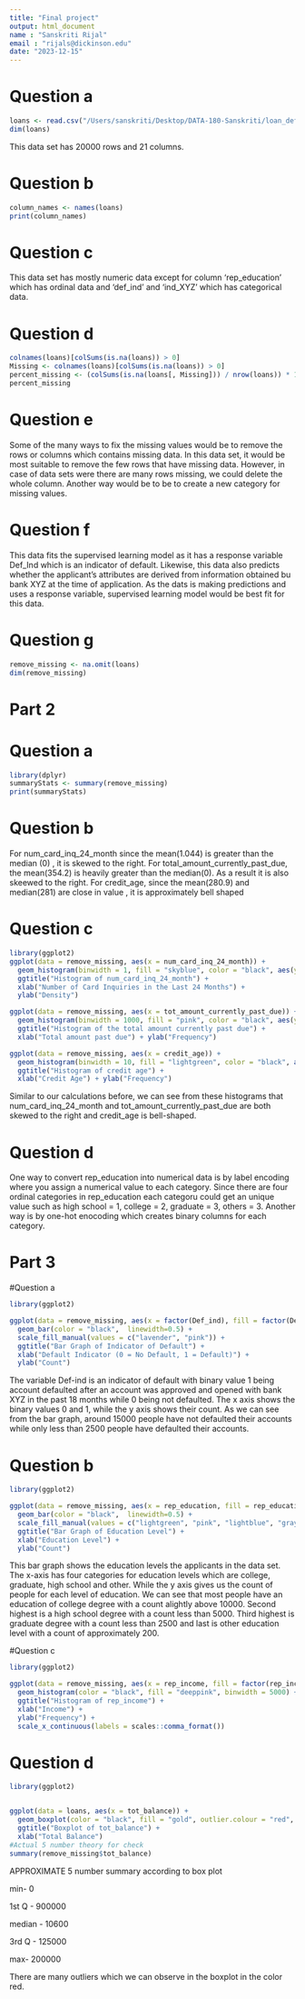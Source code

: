 ```yaml
---
title: "Final project"
output: html_document
name : "Sanskriti Rijal" 
email : "rijals@dickinson.edu" 
date: "2023-12-15"
---
```

# Question a 
```r
loans <- read.csv("/Users/sanskriti/Desktop/DATA-180-Sanskriti/loan_default_data_set.csv")
dim(loans)
```
This data set has 20000 rows and 21 columns. 

# Question b
```r
column_names <- names(loans)
print(column_names)
```
# Question c 
This data set has mostly numeric data except for column 'rep_education' which has ordinal data and 'def_ind' and 'ind_XYZ' which has categorical data.

# Question d
```r
colnames(loans)[colSums(is.na(loans)) > 0]
Missing <- colnames(loans)[colSums(is.na(loans)) > 0]
percent_missing <- (colSums(is.na(loans[, Missing])) / nrow(loans)) * 100
percent_missing
```
# Question e
Some of the many ways to fix the missing values would be to remove the rows or columns which contains missing data. In this data set, it would be most suitable to remove the few rows that have missing data. However, in case of data sets were there are many rows missing, we could delete the whole column. Another way would be to be to create a new category for missing values. 
 
# Question f
This data fits the supervised learning model as it has a response variable Def_Ind which is an indicator of default. Likewise, this data also predicts whether the applicant's attributes are derived from information obtained bu bank XYZ at the time of application. As the dats is making predictions and uses a response variable, supervised learning model would be best fit for this data. 

# Question g
```r
remove_missing <- na.omit(loans)
dim(remove_missing)
```
# Part 2
# Question a 
```r
library(dplyr)
summaryStats <- summary(remove_missing)
print(summaryStats)
```

# Question b
For num_card_inq_24_month since the mean(1.044) is greater than the median (0) , it is skewed to the right. 
For total_amount_currently_past_due, the mean(354.2) is heavily greater than the median(0). As a result it is also skeewed to the right. 
For credit_age, since the mean(280.9) and median(281) are close in value , it is approximately bell shaped 


# Question c 
```r
library(ggplot2)
ggplot(data = remove_missing, aes(x = num_card_inq_24_month)) +
  geom_histogram(binwidth = 1, fill = "skyblue", color = "black", aes(y = after_stat(density))) +
  ggtitle("Histogram of num_card_inq_24_month") +
  xlab("Number of Card Inquiries in the Last 24 Months") +
  ylab("Density")

ggplot(data = remove_missing, aes(x = tot_amount_currently_past_due)) +
  geom_histogram(binwidth = 1000, fill = "pink", color = "black", aes(y = after_stat(density))) +
  ggtitle("Histogram of the total amount currently past due") +
  xlab("Total amount past due") + ylab("Frequency")

ggplot(data = remove_missing, aes(x = credit_age)) +
  geom_histogram(binwidth = 10, fill = "lightgreen", color = "black", aes(y = after_stat(density))) +
  ggtitle("Histogram of credit age") +
  xlab("Credit Age") + ylab("Frequency")
```


Similar to our calculations before, we can see from these histograms that num_card_inq_24_month and tot_amount_currently_past_due are both skewed to the right and credit_age is bell-shaped. 


# Question d 
One way to convert rep_education into numerical data is by label encoding where you assign a numerical value to each category. Since there are four ordinal categories in rep_education each categoru could get an unique value such as high school = 1, college = 2, graduate = 3, others = 3. Another way is by one-hot enocoding which creates binary columns for each category. 

# Part 3 


#Question a 
```r
library(ggplot2)

ggplot(data = remove_missing, aes(x = factor(Def_ind), fill = factor(Def_ind))) +
  geom_bar(color = "black",  linewidth=0.5) +
  scale_fill_manual(values = c("lavender", "pink")) + 
  ggtitle("Bar Graph of Indicator of Default") +
  xlab("Default Indicator (0 = No Default, 1 = Default)") +
  ylab("Count")
```

The variable Def-ind is an indicator of default with binary value 1 being account defaulted after an account was approved and opened with bank XYZ in the past 18 months while 0 being not defaulted. The x axis shows the binary values 0 and 1, while the y axis shows their count. As we can see from the bar graph, around 15000 people have not defaulted their accounts while only less than 2500 people have defaulted their accounts. 

# Question b 
```r
library(ggplot2)

ggplot(data = remove_missing, aes(x = rep_education, fill = rep_education)) +
  geom_bar(color = "black",  linewidth=0.5) +
  scale_fill_manual(values = c("lightgreen", "pink", "lightblue", "gray")) +
  ggtitle("Bar Graph of Education Level") +
  xlab("Education Level") +
  ylab("Count")

```

This bar graph shows the education levels the applicants in the data set. The x-axis has four categories for education levels which are college, graduate, high school and other. While the y axis gives us the count of people for each level of education. We can see that most people have an education of college degree with a count alightly above 10000. Second highest is a high school degree with a count less than 5000. Third highest is graduate degree with a count less than 2500 and last is other education level with a count of approximately 200.


#Question c 

```r
library(ggplot2)

ggplot(data = remove_missing, aes(x = rep_income, fill = factor(rep_income))) +
  geom_histogram(color = "black", fill = "deeppink", binwidth = 5000) +
  ggtitle("Histogram of rep_income") +
  xlab("Income") +
  ylab("Frequency") +
  scale_x_continuous(labels = scales::comma_format())
```

# Question d
```r
library(ggplot2)


ggplot(data = loans, aes(x = tot_balance)) +
  geom_boxplot(color = "black", fill = "gold", outlier.colour = "red", outlier.shape = 16) +
  ggtitle("Boxplot of tot_balance") +
  xlab("Total Balance")
#Actual 5 number theory for check 
summary(remove_missing$tot_balance)
```

APPROXIMATE 5 number summary according to box plot

min- 0

1st Q - 900000

median - 10600

3rd Q - 125000

max- 200000

There are many outliers which we can observe in the boxplot in the color red. 


